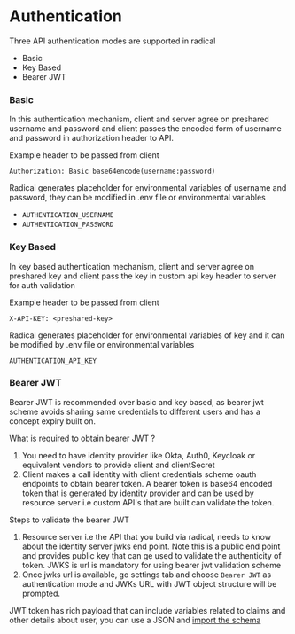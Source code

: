 # Authentication

Three API authentication modes are supported in radical

* Basic
* Key Based
* Bearer JWT


### Basic

In this authentication mechanism, client and server agree on preshared username and password and client passes the encoded form of username and password in authorization header to API.

Example header to be passed from client

`Authorization: Basic base64encode(username:password)`

Radical generates placeholder for environmental variables of username and password, they can be modified in .env file or environmental variables

- `AUTHENTICATION_USERNAME` 
- `AUTHENTICATION_PASSWORD`
        

### Key Based 

In key based authentication mechanism, client and server agree on preshared key and client pass the key in custom api key header to server for auth validation

Example header to be passed from client

`X-API-KEY: <preshared-key>`


Radical generates placeholder for environmental variables of key and it can be modified by .env file or environmental variables

`AUTHENTICATION_API_KEY`


### Bearer JWT 

Bearer JWT is recommended over basic and key based, as bearer jwt scheme avoids sharing same credentials to different users and has a concept expiry built on. 

What is required to obtain bearer JWT ?

1. You need to have identity provider like Okta, Auth0, Keycloak or equivalent vendors to provide client and clientSecret
2. Client makes a call identity with client credentials scheme oauth endpoints to obtain bearer token. A bearer token is base64 encoded token that is generated by identity provider and can be used by resource server i.e custom API's that are built can validate the token.

Steps to validate the bearer JWT
1. Resource server i.e the API that you build via radical, needs to know about the identity server jwks end point. Note this is a public end point and provides public key that can ge used to validate the authenticity of token. JWKS is url is mandatory for using bearer jwt validation scheme
2. Once jwks url is available, go settings tab and choose `Bearer JWT` as authentication mode and JWKs URL with JWT object structure will be prompted. 

JWT token has rich payload that can include variables related to claims and other details about user, you can use a JSON and [import the schema](../advanced/importer)